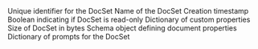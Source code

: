 <ParamField path="docset_id" type="string">
  Unique identifier for the DocSet
</ParamField>

<ParamField path="name" type="string">
  Name of the DocSet
</ParamField>

<ParamField path="created" type="timestamp">
  Creation timestamp
</ParamField>

<ParamField path="readonly" type="boolean">
  Boolean indicating if DocSet is read-only
</ParamField>

<ParamField path="properties" type="object">
  Dictionary of custom properties
</ParamField>

<ParamField path="size" type="number">
  Size of DocSet in bytes
</ParamField>

<ParamField path="schema" type="Schema">
  Schema object defining document properties
</ParamField>

<ParamField path="prompts" type="object">
  Dictionary of prompts for the DocSet
</ParamField>